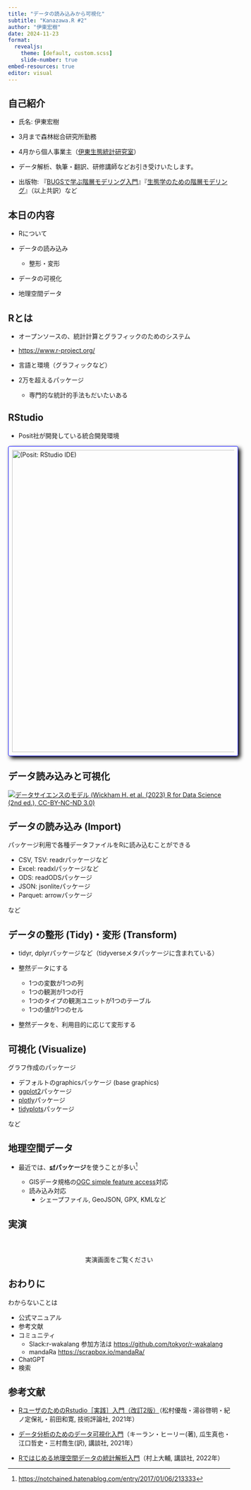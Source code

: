 ```yaml
---
title: "データの読み込みから可視化"
subtitle: "Kanazawa.R #2"
author: "伊東宏樹"
date: 2024-11-23
format:
  revealjs:
    theme: [default, custom.scss]
    slide-number: true
embed-resources: true
editor: visual
---
```


## 自己紹介

-   氏名: 伊東宏樹

-   3月まで森林総合研究所勤務

-   4月から個人事業主（[伊東生態統計研究室](https://ito4303.sakura.ne.jp/)）

-   データ解析、執筆・翻訳、研修講師などお引き受けいたします。

-   出版物: 『[BUGSで学ぶ階層モデリング入門](https://www.kyoritsu-pub.co.jp/book/b10003729.html)』『[生態学のための階層モデリング](https://www.kyoritsu-pub.co.jp/book/b10003301.html)』（以上共訳）など

## 本日の内容

-   Rについて

-   データの読み込み

    -   整形・変形

-   データの可視化

-   地理空間データ

## Rとは

-   オープンソースの、統計計算とグラフィックのためのシステム

-   <https://www.r-project.org/>

-   言語と環境（グラフィックなど）

-   2万を超えるパッケージ

    -   専門的な統計的手法もだいたいある

## RStudio

-   Posit社が開発している統合開発環境

[![(Posit: RStudio IDE)](images/RStudio.png){style="border: 1px solid blue; border-radius: 4px; padding: 8px; box-shadow: 5px 5px 10px black;" width="684"}](https://posit.co/downloads/)

## データ読み込みと可視化

[![データサイエンスのモデル (Wickham H. et al. (2023) R for Data Science (2nd ed.), CC-BY-NC-ND 3.0)](images/base.png)](https://r4ds.hadley.nz/intro#fig-ds-diagram)

## データの読み込み (Import)

パッケージ利用で各種データファイルをRに読み込むことができる

-   CSV, TSV: readrパッケージなど
-   Excel: readxlパッケージなど
-   ODS: readODSパッケージ
-   JSON: jsonliteパッケージ
-   Parquet: arrowパッケージ

など

## データの整形 (Tidy)・変形 (Transform)

-   tidyr, dplyrパッケージなど（tidyverseメタパッケージに含まれている）

-   整然データにする

    -   1つの変数が1つの列
    -   1つの観測が1つの行
    -   1つのタイプの観測ユニットが1つのテーブル
    -   1つの値が1つのセル

-   整然データを、利用目的に応じて変形する

## 可視化 (Visualize)

グラフ作成のパッケージ

-   デフォルトのgraphicsパッケージ (base graphics)
-   [ggplot2](https://ggplot2.tidyverse.org/)パッケージ
-   [plotly](https://plotly.com/r/)パッケージ
-   [tidyplots](https://jbengler.github.io/tidyplots/reference/)パッケージ

など

## 地理空間データ

-   最近では、[**sf**](https://cran.r-project.org/package=sf)**パッケージ**を使うことが多い[^1]

    -   GISデータ規格の[OGC simple feature access](https://www.ogc.org/publications/standard/sfa/)対応
    -   読み込み対応
        -   シェープファイル, GeoJSON, GPX, KMLなど

[^1]: <https://notchained.hatenablog.com/entry/2017/01/06/213333>

## 実演

::: {style="margin-top: 4em; text-align: center;"}
実演画面をご覧ください
:::

## おわりに

わからないことは

-   公式マニュアル
-   参考文献
-   コミュニティ
    -   Slack:r-wakalang 参加方法は <https://github.com/tokyor/r-wakalang>
    -   mandaRa <https://scrapbox.io/mandaRa/>
-   ChatGPT
-   検索

## 参考文献

-   [RユーザのためのRstudio［実践］入門（改訂2版）](https://gihyo.jp/book/2021/978-4-297-12170-9)（松村優哉・湯谷啓明・紀ノ定保礼・前田和寛, 技術評論社, 2021年）

-   [データ分析のためのデータ可視化入門](https://www.kspub.co.jp/book/detail/5164044.html)（キーラン・ヒーリー(著), 瓜生真也・江口哲史・三村喬生(訳), 講談社, 2021年）

-   [Rではじめる地理空間データの統計解析入門](https://www.kspub.co.jp/book/detail/5273036.html)（村上大輔, 講談社, 2022年）
